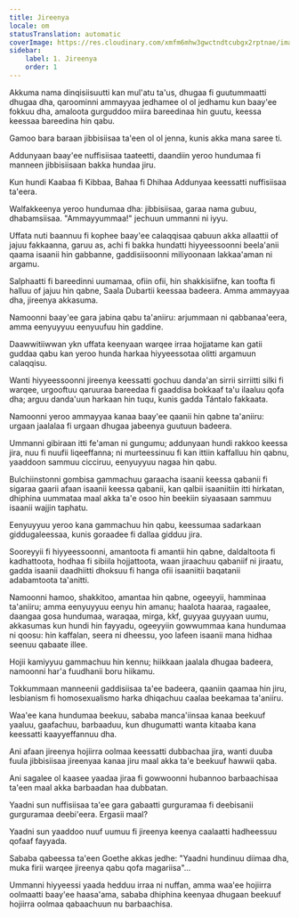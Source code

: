 ```yaml
---
title: Jireenya
locale: om
statusTranslation: automatic
coverImage: https://res.cloudinary.com/xmfm6mhw3gwctndtcubgx2rptnae/image/upload/v1741354419/small_cover_la_gran_rebelion_28716e29d2.webp
sidebar:
    label: 1. Jireenya
    order: 1
---
```

Akkuma nama dinqisiisuutti kan mul'atu ta'us, dhugaa fi guutummaatti dhugaa dha, qaroominni ammayyaa jedhamee ol ol jedhamu kun baay'ee fokkuu dha, amaloota gurguddoo miira bareedinaa hin guutu, keessa keessaa bareedina hin qabu.

Gamoo bara baraan jibbisiisaa ta'een ol ol jenna, kunis akka mana saree ti.

Addunyaan baay'ee nuffisiisaa taateetti, daandiin yeroo hundumaa fi manneen jibbisiisaan bakka hundaa jiru.

Kun hundi Kaabaa fi Kibbaa, Bahaa fi Dhihaa Addunyaa keessatti nuffisiisaa ta'eera.

Walfakkeenya yeroo hundumaa dha: jibbisiisaa, garaa nama gubuu, dhabamsiisaa. "Ammayyummaa!" jechuun ummanni ni iyyu.

Uffata nuti baannuu fi kophee baay'ee calaqqisaa qabuun akka allaattii of jajuu fakkaanna, garuu as, achi fi bakka hundatti hiyyeessoonni beela'anii qaama isaanii hin gabbanne, gaddisiisoonni miliyoonaan lakkaa'aman ni argamu.

Salphaatti fi bareedinni uumamaa, ofiin ofii, hin shakkisiifne, kan toofta fi halluu of jajuu hin qabne, Saala Dubartii keessaa badeera. Amma ammayyaa dha, jireenya akkasuma.

Namoonni baay'ee gara jabina qabu ta'aniiru: arjummaan ni qabbanaa'eera, amma eenyuyyuu eenyuufuu hin gaddine.

Daawwitiiwwan ykn uffata keenyaan warqee irraa hojjatame kan gatii guddaa qabu kan yeroo hunda harkaa hiyyeessotaa olitti argamuun calaqqisu.

Wanti hiyyeessoonni jireenya keessatti gochuu danda'an sirrii sirriitti silki fi warqee, urgooftuu qaruuraa bareedaa fi gaaddisa bokkaaf ta'u ilaaluu qofa dha; arguu danda'uun harkaan hin tuqu, kunis gadda Tántalo fakkaata.

Namoonni yeroo ammayyaa kanaa baay'ee qaanii hin qabne ta'aniiru: urgaan jaalalaa fi urgaan dhugaa jabeenya guutuun badeera.

Ummanni gibiraan itti fe'aman ni gungumu; addunyaan hundi rakkoo keessa jira, nuu fi nuufii liqeeffanna; ni murteessinuu fi kan ittiin kaffalluu hin qabnu, yaaddoon sammuu cicciruu, eenyuyyuu nagaa hin qabu.

Bulchiinstonni gombisa gammachuu garaacha isaanii keessa qabanii fi sigaraa gaarii afaan isaanii keessa qabanii, kan qalbii isaaniitiin itti hirkatan, dhiphina uummataa maal akka ta'e osoo hin beekiin siyaasaan sammuu isaanii wajjin taphatu.

Eenyuyyuu yeroo kana gammachuu hin qabu, keessumaa sadarkaan giddugaleessaa, kunis goraadee fi dallaa gidduu jira.

Sooreyyii fi hiyyeessoonni, amantoota fi amantii hin qabne, daldaltoota fi kadhattoota, hodhaa fi sibiila hojjattoota, waan jiraachuu qabaniif ni jiraatu, gadda isaanii daadhiitti dhoksuu fi hanga ofii isaaniitii baqatanii adabamtoota ta'anitti.

Namoonni hamoo, shakkitoo, amantaa hin qabne, ogeeyyii, hamminaa ta'aniiru; amma eenyuyyuu eenyu hin amanu; haalota haaraa, ragaalee, daangaa gosa hundumaa, waraqaa, mirga, kkf, guyyaa guyyaan uumu, akkasumas kun hundi hin fayyadu, ogeeyyiin gowwummaa kana hundumaa ni qoosu: hin kaffalan, seera ni dheessu, yoo lafeen isaanii mana hidhaa seenuu qabaate illee.

Hojii kamiyyuu gammachuu hin kennu; hiikkaan jaalala dhugaa badeera, namoonni har'a fuudhanii boru hiikamu.

Tokkummaan manneenii gaddisiisaa ta'ee badeera, qaaniin qaamaa hin jiru, lesbianism fi homosexualismo harka dhiqachuu caalaa beekamaa ta'aniiru.

Waa'ee kana hundumaa beekuu, sababa manca'iinsaa kanaa beekuuf yaaluu, gaafachuu, barbaaduu, kun dhugumatti wanta kitaaba kana keessatti kaayyeffannuu dha.

Ani afaan jireenya hojiirra oolmaa keessatti dubbachaa jira, wanti duuba fuula jibbisiisaa jireenyaa kanaa jiru maal akka ta'e beekuuf hawwii qaba.

Ani sagalee ol kaasee yaadaa jiraa fi gowwoonni hubannoo barbaachisaa ta'een maal akka barbaadan haa dubbatan.

Yaadni sun nuffisiisaa ta'ee gara gabaatti gurguramaa fi deebisanii gurguramaa deebi'eera. Ergasii maal?

Yaadni sun yaaddoo nuuf uumuu fi jireenya keenya caalaatti hadheessuu qofaaf fayyada.

Sababa qabeessa ta'een Goethe akkas jedhe: "Yaadni hundinuu diimaa dha, muka firii warqee jireenya qabu qofa magariisa"...

Ummanni hiyyeessi yaada hedduu irraa ni nuffan, amma waa'ee hojiirra oolmaatti baay'ee haasa'ama, sababa dhiphina keenyaa dhugaan beekuuf hojiirra oolmaa qabaachuun nu barbaachisa.

